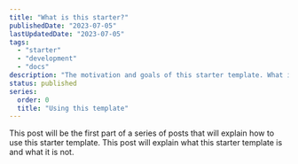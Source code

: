 ```yaml
---
title: "What is this starter?"
publishedDate: "2023-07-05"
lastUpdatedDate: "2023-07-05"
tags:
  - "starter"
  - "development"
  - "docs"
description: "The motivation and goals of this starter template. What it is and what it is not."
status: published
series:
  order: 0
  title: "Using this template"
---
```


This post will be the first part of a series of posts that will explain how to use this starter template. This post will explain what this starter template is and what it is not.
